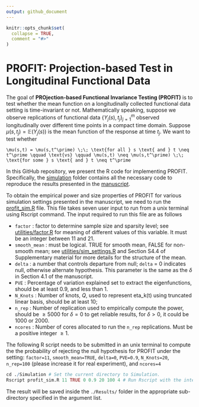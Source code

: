 ```yaml
---
output: github_document
---
```


<!-- README.md is generated from README.Rmd. Please edit that file -->

```r
knitr::opts_chunk$set(
  collapse = TRUE,
  comment = "#>"
)
```

# PROFIT: Projection-based Test in Longitudinal Functional Data

<!-- badges: start -->
<!-- badges: end -->

The goal of **PROjection-based Functional Invariance Testing (PROFIT)** is to test whether the mean function on a longitudinally collected functional data setting is time-invariant or not. Mathematically speaking, suppose we observe replications of functional data $\{Y_j(s), t_{j}\}_{j=1}^m$ observed longitudinally over different time points in a compact time domain. Suppose $\mu(s,t_j) = \mathbb{E}(Y_j(s))$ is the mean function of the response at time $t_j$. We want to test whether 
```math
\mu(s,t) = \mu(s,t^\prime) \;\; \text{for all } s \text{ and } t \neq t^\prime \qquad \text{vs} \qquad \mu(s,t) \neq \mu(s,t^\prime) \;\; \text{for some } s \text{ and } t \neq t^\prime
```

In this GitHub repository, we present the R code for implementing PROFIT. Specifically, the [simulation](https://github.com/SalilKoner/PROFIT/tree/main/Simulation) folder contains all the necessary code to reproduce the results presented in the  [manuscript](https://arxiv.org/abs/2104.11355). 

To obtain the empirical power and size properties of PROFIT for various simulation settings presented in the manuscript, we need to run the [profit_sim.R](https://github.com/SalilKoner/PROFIT/blob/main/Simulation/profit_sim.R) file. This file takes seven user input to run from a unix terminal using Rscript command. The input required to run this file are as follows

* `factor` : factor to determine sample size and sparsity level; see [utilities/factor.R](https://github.com/SalilKoner/PROFIT/blob/main/Simulation/utilities/factor.R) for meaning of different values of this variable. It must be an integer between 11 and 21.
* `smooth_mean` : must be logical. TRUE for smooth mean, FALSE for non-smooth mean; see [utilities/sim_settings.R](https://github.com/SalilKoner/PROFIT/blob/main/Simulation/utilities/sim_settings.R) and Section S4.4 of Supplementary material for more details for the structure of the mean.
* `delta` : a number that controls departure from null; `delta` = 0 indicates null, otherwise alternate hypothesis. This parameter is the same as the $\delta$ in Section 4.1 of the manuscript. 
* `PVE` : Percentage of variation explained set to extract the eigenfunctions, should be at least 0.9, and less than 1.
* `N_Knots` : Number of knots, $Q$, used to represent eta_k(t) using truncated linear basis, should be at least 10;
* `n_rep` : Number of replication used to empirically compute the power, should be $\geq 5000$ for $\delta=0$ to get reliable results, for $\delta > 0$, it could be $1000$ or $2000$. 
* `ncores` : Number of cores allocated to run the `n_rep` replications. Must be a positive integer $\geq 1$.

The following R script needs to be submitted in an unix terminal to compute the the probability of rejecting the null hypothesis for PROFIT under the setting: `factor=11`, `smooth_mean=TRUE`, `delta=0`, `PVE=0.9`, `N_Knots=20`, `n_rep=100` (please increase it for real experiment), and `ncores=4`
```r
cd ./Simulation # Set the current directory to Simulation.
Rscript profit_sim.R 11 TRUE 0 0.9 20 100 4 # Run Rscript with the intended parameters.
```

The result will be saved inside the `./Results/` folder in the appropriate sub-directory specified in the argument list. 


